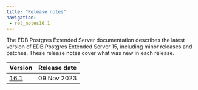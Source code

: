 ```yaml
---
title: "Release notes"
navigation:
 - rel_notes16.1
---
```

The EDB Postgres Extended Server documentation describes the latest version of EDB Postgres Extended Server 15, 
including minor releases and patches. These release notes 
cover what was new in each release. 

|         Version          | Release date |
| ------------------------ | ------------ |
| [16.1](rel_notes16.1)    | 09 Nov 2023 |



